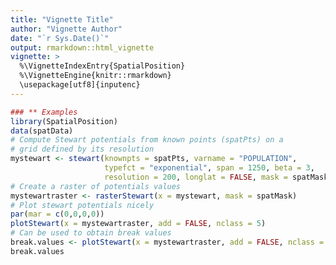 ```yaml
---
title: "Vignette Title"
author: "Vignette Author"
date: "`r Sys.Date()`"
output: rmarkdown::html_vignette
vignette: >
  %\VignetteIndexEntry{SpatialPosition}
  %\VignetteEngine{knitr::rmarkdown}
  \usepackage[utf8]{inputenc}
---
```


````r
### ** Examples
library(SpatialPosition)
data(spatData)
# Compute Stewart potentials from known points (spatPts) on a
# grid defined by its resolution
mystewart <- stewart(knownpts = spatPts, varname = "POPULATION",
                     typefct = "exponential", span = 1250, beta = 3,
                     resolution = 200, longlat = FALSE, mask = spatMask)
# Create a raster of potentials values
mystewartraster <- rasterStewart(x = mystewart, mask = spatMask)
# Plot stewart potentials nicely
par(mar = c(0,0,0,0))
plotStewart(x = mystewartraster, add = FALSE, nclass = 5)
# Can be used to obtain break values
break.values <- plotStewart(x = mystewartraster, add = FALSE, nclass = 5)
break.values
````
